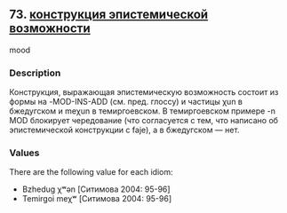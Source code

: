 ## 73. <a href =  'https://agricolamz.github.io/The_Circassian_Isoglosses_Database/73.html' target='_blank'>конструкция эпистемической возможности</a>
mood

### Description

Конструкция, выражающая эпистемическую возможность состоит из формы на -MOD-INS-ADD (см. пред. глоссу) и частицы χun в бжедугском и meχun в темиргоевском. В темиргоевском примере -n MOD блокирует чередование (что согласуется с тем, что написано об эпистемической конструкции с faje), а в бжедугском — нет.

### Values
There are the following value for each idiom:

* Bzhedug  χʷən [Ситимова 2004: 95-96] 
* Temirgoi  meχʷ [Ситимова 2004: 95-96] 

